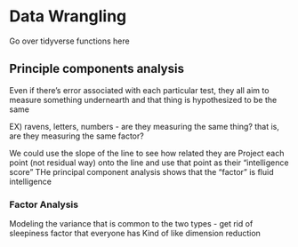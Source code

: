 # Data Wrangling

Go over tidyverse functions here


## Principle components analysis
Even if there's error associated with each particular test, they all aim to measure something undernearth and that thing is hypothesized to be the same

EX) ravens, letters, numbers - are they measuring the same thing? that is, are they measuring the same factor?

We could use the slope of the line to see how related they are
Project each point (not residual way) onto the line and use that point as their "intelligence score"
THe principal component analysis shows that the "factor" is fluid intelligence


### Factor Analysis
Modeling the variance that is common to the two types - get rid of sleepiness factor that everyone has
Kind of like dimension reduction